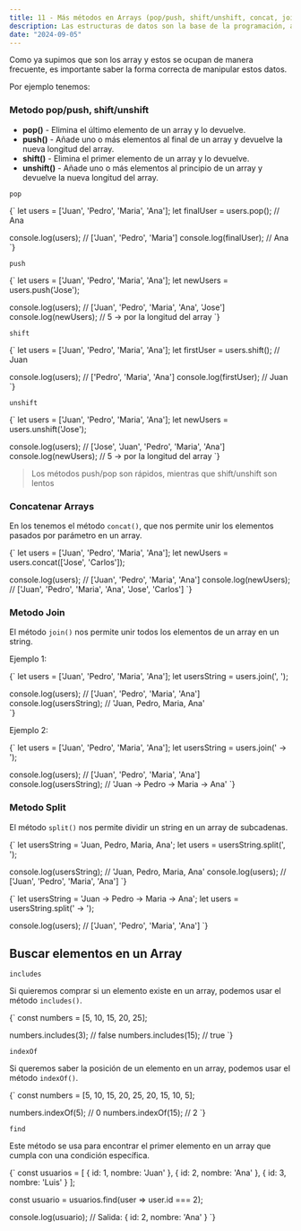 ```yaml
---
title: 11 - Más métodos en Arrays (pop/push, shift/unshift, concat, join, split, includes, indexOf, find)
description: Las estructuras de datos son la base de la programación, aprende a usarlas y a sacarles el máximo provecho
date: "2024-09-05"
---
```


Como ya supimos que son los array y estos se ocupan de manera frecuente, es importante saber la forma correcta de manipular estos datos.

Por ejemplo tenemos:

### Metodo pop/push, shift/unshift

- **pop()** - Elimina el último elemento de un array y lo devuelve.
- **push()** - Añade uno o más elementos al final de un array y devuelve la nueva longitud del array.
- **shift()** - Elimina el primer elemento de un array y lo devuelve.
- **unshift()** - Añade uno o más elementos al principio de un array y devuelve la nueva longitud del array.

`pop`

<CodeBlock language="javascript">
{` let users = ['Juan', 'Pedro', 'Maria', 'Ana'];
 let finalUser = users.pop(); // Ana

 console.log(users); // ['Juan', 'Pedro', 'Maria']
 console.log(finalUser); // Ana
`}
</CodeBlock>

`push`

<CodeBlock language="javascript">
{` let users = ['Juan', 'Pedro', 'Maria', 'Ana'];
 let newUsers = users.push('Jose');

 console.log(users); // ['Juan', 'Pedro', 'Maria', 'Ana', 'Jose']
 console.log(newUsers); // 5 -> por la longitud del array
`}
</CodeBlock>

`shift`

<CodeBlock language="javascript">
{` let users = ['Juan', 'Pedro', 'Maria', 'Ana'];
 let firstUser = users.shift(); // Juan

 console.log(users); // ['Pedro', 'Maria', 'Ana']
 console.log(firstUser); // Juan
`}
</CodeBlock>

`unshift`

<CodeBlock language="javascript">
{` let users = ['Juan', 'Pedro', 'Maria', 'Ana'];
 let newUsers = users.unshift('Jose');

 console.log(users); // ['Jose', 'Juan', 'Pedro', 'Maria', 'Ana']
 console.log(newUsers); // 5 -> por la longitud del array
`}
</CodeBlock>

> Los métodos push/pop son rápidos, mientras que shift/unshift son lentos

### Concatenar Arrays

En los  tenemos el método `concat()`, que nos permite unir los elementos pasados por parámetro en un array.

<CodeBlock language="javascript">
{` let users = ['Juan', 'Pedro', 'Maria', 'Ana'];
 let newUsers = users.concat(['Jose', 'Carlos']);

 console.log(users); // ['Juan', 'Pedro', 'Maria', 'Ana']
 console.log(newUsers); // ['Juan', 'Pedro', 'Maria', 'Ana', 'Jose', 'Carlos']
`}
</CodeBlock>

### Metodo Join

El método `join()` nos permite unir todos los elementos de un array en un string.

Ejemplo 1:

<CodeBlock language="javascript">
{` let users = ['Juan', 'Pedro', 'Maria', 'Ana'];
 let usersString = users.join(', ');

 console.log(users); // ['Juan', 'Pedro', 'Maria', 'Ana']
 console.log(usersString); // 'Juan, Pedro, Maria, Ana'  
`}
</CodeBlock>

Ejemplo 2:

<CodeBlock language="javascript">
{` let users = ['Juan', 'Pedro', 'Maria', 'Ana'];
 let usersString = users.join(' -> ');

 console.log(users); // ['Juan', 'Pedro', 'Maria', 'Ana']
 console.log(usersString); // 'Juan -> Pedro -> Maria -> Ana'
`}
</CodeBlock>

### Metodo Split

El método `split()` nos permite dividir un string en un array de subcadenas.

<CodeBlock language="javascript">
{` let usersString = 'Juan, Pedro, Maria, Ana';
 let users = usersString.split(', ');

 console.log(usersString); // 'Juan, Pedro, Maria, Ana'
 console.log(users); // ['Juan', 'Pedro', 'Maria', 'Ana']
`}
</CodeBlock>

<CodeBlock language="javascript">
{` let usersString = 'Juan -> Pedro -> Maria -> Ana';
 let users = usersString.split(' -> ');

 console.log(users); // ['Juan', 'Pedro', 'Maria', 'Ana']
`}
</CodeBlock>

## Buscar elementos en un Array

`includes`

Si quieremos comprar si un elemento existe en un array, podemos usar el método `includes()`.

<CodeBlock language="javascript">
{` const numbers = [5, 10, 15, 20, 25];

 numbers.includes(3);    // false
 numbers.includes(15);   // true
`}
</CodeBlock>

`indexOf`

Si queremos saber la posición de un elemento en un array, podemos usar el método `indexOf()`.

<CodeBlock language="javascript">
{` const numbers = [5, 10, 15, 20, 25, 20, 15, 10, 5];

 numbers.indexOf(5);   // 0
 numbers.indexOf(15);  // 2
`}
</CodeBlock>

`find`

Este método se usa para encontrar el primer elemento en un array que cumpla con una condición específica.

<CodeBlock language="javascript">
{` const usuarios = [
  { id: 1, nombre: 'Juan' },
  { id: 2, nombre: 'Ana' },
  { id: 3, nombre: 'Luis' }
 ];

 const usuario = usuarios.find(user => user.id === 2);

 console.log(usuario); // Salida: { id: 2, nombre: 'Ana' }
`}
</CodeBlock>
